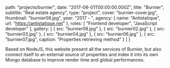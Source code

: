 
  path: "projects/burnier",
  date: "2017-06-01T00:00:00.000Z",
  title: "Burnier",
  subtitle: "Real estate agency",
  type: "project",
  cover: "burnier-cover.jpg",
  thumbnail: "burnier08.jpg",
  year: "2017 - ",
  agency: {
    name: "Antistatique",
    url: "https://antistatique.net"
  },
  roles: [
    "Frontend developer",
    "JavaScript developer"
  ],
  gallery: [
    {
      src: "burnier08.jpg"
    },
    {
      src: "burnier02.jpg"
    },
    {
      src: "burnier03.jpg"
    },
    {
      src: "burnier04.jpg"
    },
    {
      src: "burnier06.jpg"
    },
    {
      src: "burnier07.jpg",
      caption: "Properties retrieving method"
    }
  ]
}

Based on NodeJS, this website present all the services of Burnier, but also connect itself to an external source of properties and index it into its own Mongo database to improve render time and global performances.
